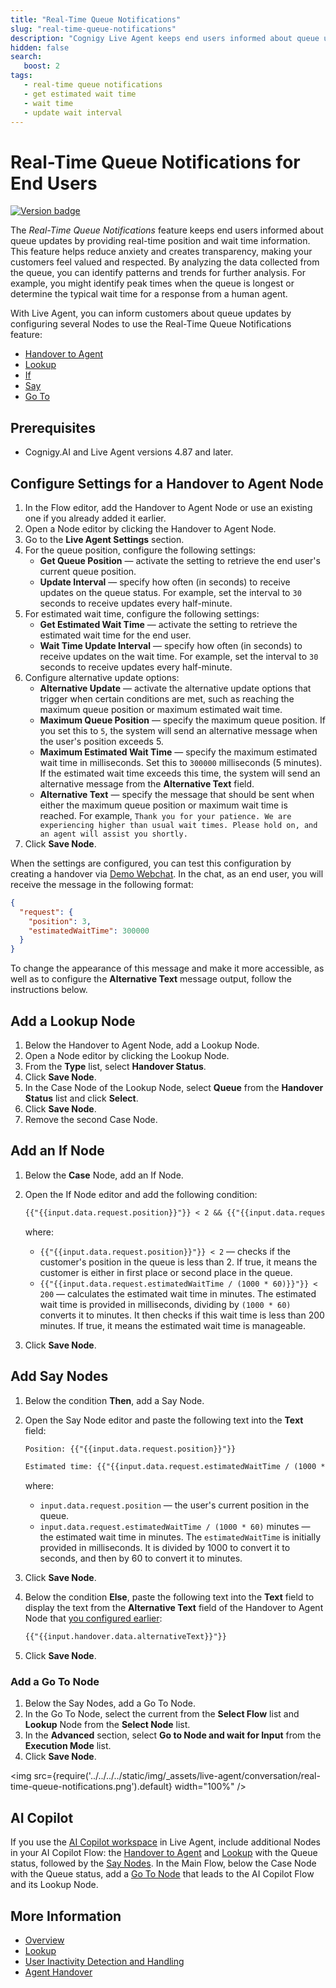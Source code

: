 ```yaml
---
title: "Real-Time Queue Notifications"
slug: "real-time-queue-notifications"
description: "Cognigy Live Agent keeps end users informed about queue updates by providing real-time position and wait time information."
hidden: false
search:
   boost: 2
tags:
   - real-time queue notifications
   - get estimated wait time
   - wait time
   - update wait interval
---
```


# Real-Time Queue Notifications for End Users

<a href="Added"><img src="https://img.shields.io/badge/Added_in-v4.87-blue" alt="Version badge" /></a>

The _Real-Time Queue Notifications_ feature keeps end users informed about queue updates by providing real-time position and wait time information. 
This feature helps reduce anxiety and creates transparency, making your customers feel valued and respected. By analyzing the data collected from the queue, you can identify patterns and trends for further analysis.
For example, you might identify peak times when the queue is longest or determine the typical wait time for a response from a human agent.

With Live Agent, you can inform customers about queue updates by configuring several Nodes to use the Real-Time Queue Notifications feature:

- [Handover to Agent](#configure-settings-for-a-handover-to-agent-node) 
- [Lookup](#add-a-lookup-node)
- [If](#add-an-if-node)
- [Say](#add-say-nodes)
- [Go To](#add-a-go-to-node)

## Prerequisites

- Cognigy.AI and Live Agent versions 4.87 and later.

## Configure Settings for a Handover to Agent Node

1. In the Flow editor, add the Handover to Agent Node or use an existing one if you already added it earlier. 
2. Open a Node editor by clicking the Handover to Agent Node.
3. Go to the **Live Agent Settings** section.
4. For the queue position, configure the following settings:
    - **Get Queue Position** — activate the setting to retrieve the end user's current queue position.
    - **Update Interval** — specify how often (in seconds) to receive updates on the queue status. For example, set the interval to `30` seconds to receive updates every half-minute.
5. For estimated wait time, configure the following settings:
    - **Get Estimated Wait Time** — activate the setting to retrieve the estimated wait time for the end user.
    - **Wait Time Update Interval** — specify how often (in seconds) to receive updates on the wait time. For example, set the interval to `30` seconds to receive updates every half-minute.
6. Configure alternative update options:
    - **Alternative Update** — activate the alternative update options that trigger when certain conditions are met, such as reaching the maximum queue position or maximum estimated wait time.
    - **Maximum Queue Position** — specify the maximum queue position. If you set this to `5`, the system will send an alternative message when the user's position exceeds 5.
    - **Maximum Estimated Wait Time** — specify the maximum estimated wait time in milliseconds. Set this to `300000` milliseconds (5 minutes). If the estimated wait time exceeds this time, the system will send an alternative message from the **Alternative Text** field.
    - **Alternative Text** — specify the message that should be sent when either the maximum queue position or maximum wait time is reached. For example, `Thank you for your patience. We are experiencing higher than usual wait times. Please hold on, and an agent will assist you shortly.`
7. Click **Save Node**.

When the settings are configured, you can test this configuration by creating a handover via [Demo Webchat](../../../webchat/demo.mdx).
In the chat, as an end user, you will receive the message in the following format:

```json
{
  "request": {
    "position": 3,
    "estimatedWaitTime": 300000
  }
}
```

To change the appearance of this message and make it more accessible, as well as to configure the **Alternative Text** message output, follow the instructions below.

## Add a Lookup Node

1. Below the Handover to Agent Node, add a Lookup Node. 
2. Open a Node editor by clicking the Lookup Node.
3. From the **Type** list, select **Handover Status**.
4. Click **Save Node**.
5. In the Case Node of the Lookup Node, select **Queue** from the **Handover Status** list and click **Select**.
6. Click **Save Node**.
7. Remove the second Case Node.

## Add an If Node

1. Below the **Case** Node, add an If Node.
2. Open the If Node editor and add the following condition:

    ```txt
    {{"{{input.data.request.position}}"}} < 2 && {{"{{input.data.request.estimatedWaitTime / (1000 * 60)}}"}} < 200
    ```
   
    where:

    - `{{"{{input.data.request.position}}"}} < 2` — checks if the customer's position in the queue is less than 2. If true, it means the customer is either in first place or second place in the queue.
    - `{{"{{input.data.request.estimatedWaitTime / (1000 * 60)}}"}} < 200` — calculates the estimated wait time in minutes. The estimated wait time is provided in milliseconds, dividing by `(1000 * 60)` converts it to minutes.
    It then checks if this wait time is less than 200 minutes. If true, it means the estimated wait time is manageable.
  
3. Click **Save Node**.

## Add Say Nodes

1. Below the condition **Then**, add a Say Node.
2. Open the Say Node editor and paste the following text into the **Text** field:
   
    ```txt
    Position: {{"{{input.data.request.position}}"}}

    Estimated time: {{"{{input.data.request.estimatedWaitTime / (1000 * 60)}}"}} minutes
    ```
   
    where:

    - `input.data.request.position` — the user's current position in the queue.
    - `input.data.request.estimatedWaitTime / (1000 * 60)` minutes — the estimated wait time in minutes. The `estimatedWaitTime` is initially provided in milliseconds. It is divided by 1000 to convert it to seconds, and then by 60 to convert it to minutes.

3. Click **Save Node**.
4. Below the condition **Else**, paste the following text into the **Text** field to display the text from the **Alternative Text** field of the Handover to Agent Node that [you configured earlier](#configure-settings-for-a-handover-to-agent-node):  

    ```txt  
    {{"{{input.handover.data.alternativeText}}"}}
    ```
5. Click **Save Node**.

### Add a Go To Node

1. Below the Say Nodes, add a Go To Node.
2. In the Go To Node, select the current from the **Select Flow** list and **Lookup** Node from the **Select Node** list.
3. In the **Advanced** section, select **Go to Node and wait for Input** from the **Execution Mode** list. 
4. Click **Save Node**.

<img src={require('../../../../static/img/_assets/live-agent/conversation/real-time-queue-notifications.png').default} width="100%" />

## AI Copilot

If you use the [AI Copilot workspace](../../assistants/ai-copilot.mdx) in Live Agent, include additional Nodes in your AI Copilot Flow: the [Handover to Agent](#configure-settings-for-a-handover-to-agent-node) and [Lookup](#add-a-lookup-node) with the Queue status, followed by the [Say Nodes](#add-say-nodes).
In the Main Flow, below the Case Node with the Queue status,
add a [Go To Node](../../../ai/build/node-reference/logic/go-to.mdx) that leads to the AI Copilot Flow and its Lookup Node.

## More Information

- [Overview](overview.mdx)
- [Lookup](../../../ai/build/node-reference/logic/lookup.mdx)
- [User Inactivity Detection and Handling](../../../ai/escalate/user-inactivity-detection.mdx)
- [Agent Handover](../../../ai/build/node-reference/service/handover-to-agent.mdx)